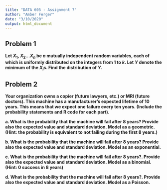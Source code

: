 ---
title: "DATA 605 - Assignment 7"
author: "Amber Ferger"
date: "3/10/2020"
output: html_document
---

## Problem 1  
**Let $X_1$, $X_2$...$X_n$ be $n$ mutually independent random variables, each of which is uniformly distributed on the integers from 1 to $k$. Let $Y$ denote the minimum of the $X_i$s. Find the distribution of $Y$.**  

## Problem 2 
**Your organization owns a copier (future lawyers, etc.) or MRI (future doctors). This machine has a manufacturer's expected lifetime of 10 years. This means that we expect one failure every ten years. (Include the probability statements and R code for each part).**  

**a. What is the probability that the machine will fail after 8 years? Provide also the expected value and standard deviation. Model as a geometric. (Hint: the probability is equivalent to not failing during the first 8 years.)**  

**b. What is the probability that the machine will fail after 8 years? Provide also the expected value and standard deviation. Model as an exponential.**  

**c. What is the probability that the machine will fail after 8 years?. Provide also the
expected value and standard deviation. Model as a binomial. (Hint: 0 success in 8
years)**  


**d. What is the probability that the machine will fail after 8 years?. Provide also the
expected value and standard deviation. Model as a Poisson.** 